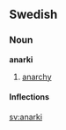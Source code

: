 ==Swedish==
===Noun===
'''anarki'''

#[[anarchy]]

====Inflections====
{{sv-noun-un|gender=Common|anarki|anarkin|anarkis|anarkins}}

[[sv:anarki]]